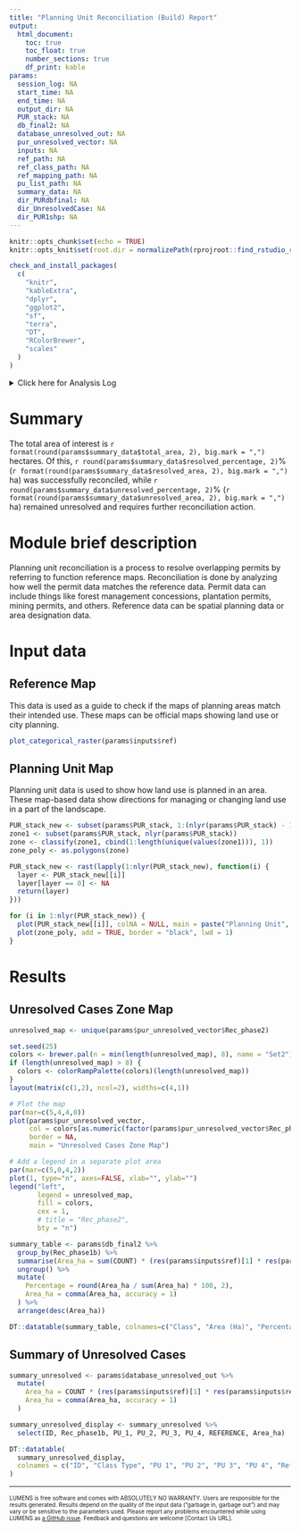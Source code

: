 ```yaml
---
title: "Planning Unit Reconciliation (Build) Report"
output: 
  html_document:
    toc: true
    toc_float: true
    number_sections: true
    df_print: kable
params:
  session_log: NA
  start_time: NA
  end_time: NA
  output_dir: NA
  PUR_stack: NA
  db_final2: NA
  database_unresolved_out: NA
  pur_unresolved_vector: NA
  inputs: NA
  ref_path: NA
  ref_class_path: NA
  ref_mapping_path: NA
  pu_list_path: NA
  summary_data: NA
  dir_PURdbfinal: NA
  dir_UnresolvedCase: NA
  dir_PUR1shp: NA
---
```


```r
knitr::opts_chunk$set(echo = TRUE)
knitr::opts_knit$set(root.dir = normalizePath(rprojroot::find_rstudio_root_file()))
```

```r
check_and_install_packages(
  c(
    "knitr",
    "kableExtra",
    "dplyr",
    "ggplot2",
    "sf",
    "terra",
    "DT",
    "RColorBrewer",
    "scales"
  )
)
```

<details><summary>Click here for Analysis Log</summary>

```r

analysis_log <- tribble(
  ~Category, ~Details,
  "Analysis Start", params$start_time,
  "Analysis End", params$end_time,
  "Input Data and Parameters", "",
  "1. Reference map", params$ref_path,
  "2. Reference class table", params$ref_class_path,
  "3. Reference class table for reference map", params$ref_mapping_path,
  "4. Planning unit map", paste(params$inputs$pu_lut_list),
  "Output Files", "",
  "Output workspace", paste0(getwd(), params$output_dir),
  "1. Planning unit build table", file.path(params$output_dir, params$dir_PURdbfinal),   
  "2. Unresolved Case table", file.path(params$output_dir, params$dir_UnresolvedCase),
  "3. Planning unit build map", file.path(params$output_dir, params$dir_PUR1shp),
  "Session Summary", "",
) %>% rbind(format_session_info_table())

analysis_log %>% kbl(caption = "Analysis Log", escape = FALSE) %>%
  kable_paper("hover", full_width = F )
```

</details>

# Summary

The total area of interest is `r format(round(params$summary_data$total_area, 2), big.mark = ",")` hectares. Of this, `r round(params$summary_data$resolved_percentage, 2)`% (`r format(round(params$summary_data$resolved_area, 2), big.mark = ",")` ha) was successfully reconciled, while `r round(params$summary_data$unresolved_percentage, 2)`% (`r format(round(params$summary_data$unresolved_area, 2), big.mark = ",")` ha) remained unresolved and requires further reconciliation action.

# Module brief description

Planning unit reconciliation is a process to resolve overlapping permits by referring to function reference maps. Reconciliation is done by analyzing how well the permit data matches the reference data. Permit data can include things like forest management concessions, plantation permits, mining permits, and others. Reference data can be spatial planning data or area designation data.

# Input data

## Reference Map

This data is used as a guide to check if the maps of planning areas match their intended use. These maps can be official maps showing land use or city planning.

```r
plot_categorical_raster(params$inputs$ref)
```

## Planning Unit Map

Planning unit data is used to show how land use is planned in an area. These map-based data show directions for managing or changing land use in a part of the landscape.

```r
PUR_stack_new <- subset(params$PUR_stack, 1:(nlyr(params$PUR_stack) - 1))
zone1 <- subset(params$PUR_stack, nlyr(params$PUR_stack))
zone <- classify(zone1, cbind(1:length(unique(values(zone1))), 1))
zone_poly <- as.polygons(zone)

PUR_stack_new <- rast(lapply(1:nlyr(PUR_stack_new), function(i) {
  layer <- PUR_stack_new[[i]]
  layer[layer == 0] <- NA
  return(layer)
}))

for (i in 1:nlyr(PUR_stack_new)) {
  plot(PUR_stack_new[[i]], colNA = NULL, main = paste("Planning Unit", i))
  plot(zone_poly, add = TRUE, border = "black", lwd = 1)
}
```

# Results

## Unresolved Cases Zone Map

```r

unresolved_map <- unique(params$pur_unresolved_vector$Rec_phase2)

set.seed(25)
colors <- brewer.pal(n = min(length(unresolved_map), 8), name = "Set2")
if (length(unresolved_map) > 8) {
  colors <- colorRampPalette(colors)(length(unresolved_map))
}
layout(matrix(c(1,2), ncol=2), widths=c(4,1))

# Plot the map
par(mar=c(5,4,4,0)) 
plot(params$pur_unresolved_vector, 
     col = colors[as.numeric(factor(params$pur_unresolved_vector$Rec_phase2))], 
     border = NA, 
     main = "Unresolved Cases Zone Map")

# Add a legend in a separate plot area
par(mar=c(5,0,4,2))
plot(1, type="n", axes=FALSE, xlab="", ylab="")
legend("left", 
       legend = unresolved_map, 
       fill = colors, 
       cex = 1,
       # title = "Rec_phase2",
       bty = "n")
```

```r
summary_table <- params$db_final2 %>%
  group_by(Rec_phase1b) %>%
  summarise(Area_ha = sum(COUNT) * (res(params$inputs$ref)[1] * res(params$inputs$ref)[2] / 10000)) %>%
  ungroup() %>%
  mutate(
    Percentage = round(Area_ha / sum(Area_ha) * 100, 2),
    Area_ha = comma(Area_ha, accuracy = 1)
  ) %>%
  arrange(desc(Area_ha))

DT::datatable(summary_table, colnames=c("Class", "Area (Ha)", "Percentage (%)"))
```

## Summary of Unresolved Cases

```r
summary_unresolved <- params$database_unresolved_out %>%
  mutate(
    Area_ha = COUNT * (res(params$inputs$ref)[1] * res(params$inputs$ref)[2] / 10000),
    Area_ha = comma(Area_ha, accuracy = 1)
  )

summary_unresolved_display <- summary_unresolved %>%
  select(ID, Rec_phase1b, PU_1, PU_2, PU_3, PU_4, REFERENCE, Area_ha)

DT::datatable(
  summary_unresolved_display,
  colnames = c("ID", "Class Type", "PU 1", "PU 2", "PU 3", "PU 4", "Reference", "Area (Ha)")
)
```

------------------------------------------------------------------------

<font size="1"> LUMENS is free software and comes with ABSOLUTELY NO WARRANTY. Users are responsible for the results generated. Results depend on the quality of the input data ("garbage in, garbage out") and may vary or be sensitive to the parameters used. Please report any problems encountered while using LUMENS as [a GitHub issue](https://github.com/icraf-indonesia/lumens-shiny/issues). Feedback and questions are welcome [Contact Us URL]. </font size>
